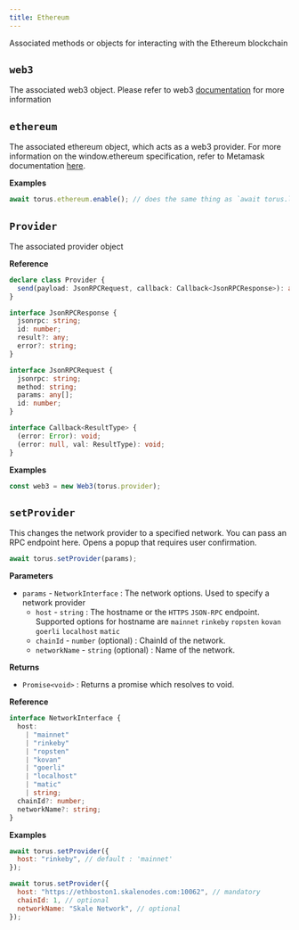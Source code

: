 ```yaml
---
title: Ethereum
---
```


Associated methods or objects for interacting with the Ethereum blockchain

## `web3`

The associated web3 object. Please refer to web3
[documentation](https://github.com/ethereum/wiki/wiki/JavaScript-API) for more
information

## `ethereum`

The associated ethereum object, which acts as a web3 provider. For more
information on the window.ethereum specification, refer to Metamask
documentation [here](https://github.com/MetaMask/metamask-inpage-provider).

**Examples**

```javascript
await torus.ethereum.enable(); // does the same thing as `await torus.login();`
```

## `Provider`

The associated provider object

**Reference**

```typescript
declare class Provider {
  send(payload: JsonRPCRequest, callback: Callback<JsonRPCResponse>): any;
}

interface JsonRPCResponse {
  jsonrpc: string;
  id: number;
  result?: any;
  error?: string;
}

interface JsonRPCRequest {
  jsonrpc: string;
  method: string;
  params: any[];
  id: number;
}

interface Callback<ResultType> {
  (error: Error): void;
  (error: null, val: ResultType): void;
}
```

**Examples**

```javascript
const web3 = new Web3(torus.provider);
```

## `setProvider`

This changes the network provider to a specified network. You can pass an RPC
endpoint here. Opens a popup that requires user confirmation.

```javascript
await torus.setProvider(params);
```

**Parameters**

- `params` - `NetworkInterface` : The network options. Used to specify a network
  provider
  - `host` - `string` : The hostname or the `HTTPS` `JSON-RPC` endpoint.
    Supported options for hostname are `mainnet` `rinkeby` `ropsten` `kovan`
    `goerli` `localhost` `matic`
  - `chainId` - `number` \(optional\) : ChainId of the network.
  - `networkName` - `string` \(optional\) : Name of the network.

**Returns**

- `Promise<void>` : Returns a promise which resolves to void.

**Reference**

```typescript
interface NetworkInterface {
  host:
    | "mainnet"
    | "rinkeby"
    | "ropsten"
    | "kovan"
    | "goerli"
    | "localhost"
    | "matic"
    | string;
  chainId?: number;
  networkName?: string;
}
```

**Examples**

```javascript
await torus.setProvider({
  host: "rinkeby", // default : 'mainnet'
});
```

```javascript
await torus.setProvider({
  host: "https://ethboston1.skalenodes.com:10062", // mandatory
  chainId: 1, // optional
  networkName: "Skale Network", // optional
});
```
